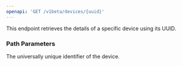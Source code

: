 ```yaml
---
openapi: 'GET /v1beta/devices/{uuid}'
---
```


This endpoint retrieves the details of a specific device using its UUID.

### Path Parameters

<ParamField path="uuid" type="string" required>
  The universally unique identifier of the device.
</ParamField> 